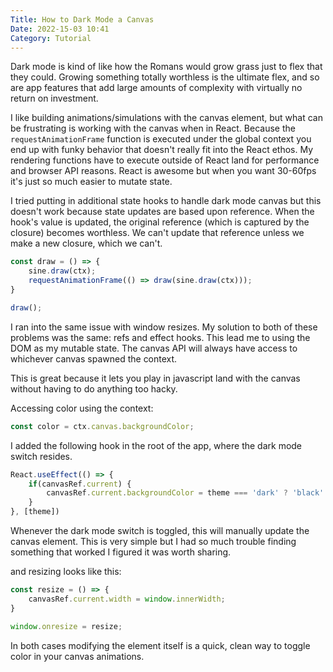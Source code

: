 ```yaml
---
Title: How to Dark Mode a Canvas
Date: 2022-15-03 10:41
Category: Tutorial
---
```


Dark mode is kind of like how the Romans would grow grass just to flex that they could. Growing something totally worthless 
is the ultimate flex, and so are app features that add large amounts of complexity with virtually no return on investment.

I like building animations/simulations with the canvas element, but what can be frustrating is working with the canvas when in React.
Because the `requestAnimationFrame` function is executed under the global context
you end up with funky behavior that doesn't really fit into the React ethos. 
My rendering functions have to execute outside of React land for performance and browser API reasons. React is awesome but when
you want 30-60fps it's just so much easier to mutate state.

I tried putting in additional state hooks to handle dark mode canvas but this doesn't work because state updates are based upon
reference. When the hook's value is updated, the original reference (which is captured by the closure) becomes worthless.
We can't update that reference unless we make a new closure, which we can't.

```javascript
const draw = () => {
    sine.draw(ctx);
    requestAnimationFrame(() => draw(sine.draw(ctx)));
}

draw();
```

I ran into the same issue with window resizes. My solution to both of these problems was the same: refs and effect hooks.
This lead me to using the DOM as my mutable state. The canvas API will always have access to whichever canvas spawned the context.

This is great because it lets you play in javascript land with the canvas without having to do anything too hacky.

Accessing color using the context:

```javascript
const color = ctx.canvas.backgroundColor;
```

I added the following hook in the root of the app, where the dark mode switch resides.

```javascript
React.useEffect(() => {
    if(canvasRef.current) {
        canvasRef.current.backgroundColor = theme === 'dark' ? 'black' : 'white';
    }
}, [theme])
```
Whenever the dark mode switch is toggled, this will manually update the canvas element.
This is very simple but I had so much trouble finding something that worked I figured it was worth sharing.

and resizing looks like this:

```javascript
const resize = () => {
    canvasRef.current.width = window.innerWidth;
}

window.onresize = resize;
```
In both cases modifying the element itself is a quick, clean way to toggle color in your canvas animations.